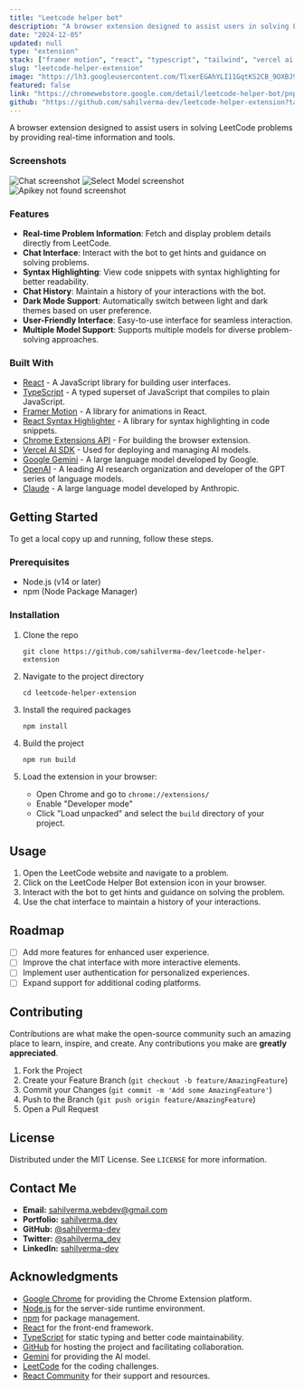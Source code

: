 ```yaml
---
title: "Leetcode helper bot"
description: "A browser extension designed to assist users in solving LeetCode problems by providing real-time information and tools."
date: "2024-12-05"
updated: null
type: "extension"
stack: ["framer motion", "react", "typescript", "tailwind", "vercel ai sdk"]
slug: "leetcode-helper-extension"
image: "https://lh3.googleusercontent.com/TlxerEGAhYLI11GqtKS2CB_9OXBJ9PT01T_avdwqGXWVIY2pxEMRLnEWpbtF9mFBNUmSEpr483AsV5Hgp3YO7qsP3BA=s1000-w1000-h1000"
featured: false
link: "https://chromewebstore.google.com/detail/leetcode-helper-bot/pnplpijgjhkfcbkpbpemoaijflgapfnc"
github: "https://github.com/sahilverma-dev/leetcode-helper-extension?tab=readme-ov-file#about-the-project"
---
```


A browser extension designed to assist users in solving LeetCode problems by providing real-time information and tools.

### Screenshots

![Chat screenshot](https://github.com/sahilverma-dev/leetcode-helper-extension/raw/main/screenshots/chat.png)
![Select Model screenshot](https://github.com/sahilverma-dev/leetcode-helper-extension/raw/main/screenshots/select-model.png)
![Apikey not found screenshot](https://github.com/sahilverma-dev/leetcode-helper-extension/raw/main/screenshots/without-apikey.png)

### Features

- **Real-time Problem Information**: Fetch and display problem details directly from LeetCode.
- **Chat Interface**: Interact with the bot to get hints and guidance on solving problems.
- **Syntax Highlighting**: View code snippets with syntax highlighting for better readability.
- **Chat History**: Maintain a history of your interactions with the bot.
- **Dark Mode Support**: Automatically switch between light and dark themes based on user preference.
- **User-Friendly Interface**: Easy-to-use interface for seamless interaction.
- **Multiple Model Support**: Supports multiple models for diverse problem-solving approaches.

### Built With

- [React](https://reactjs.org/) - A JavaScript library for building user interfaces.
- [TypeScript](https://www.typescriptlang.org/) - A typed superset of JavaScript that compiles to plain JavaScript.
- [Framer Motion](https://www.framer.com/motion/) - A library for animations in React.
- [React Syntax Highlighter](https://github.com/react-syntax-highlighter/react-syntax-highlighter) - A library for syntax highlighting in code snippets.
- [Chrome Extensions API](https://developer.chrome.com/docs/extensions/mv3/) - For building the browser extension.
- [Vercel AI SDK](https://vercel.com/docs/api#endpoints/ai) - Used for deploying and managing AI models.
- [Google Gemini](https://cloud.google.com/gemini) - A large language model developed by Google.
- [OpenAI](https://openai.com/) - A leading AI research organization and developer of the GPT series of language models.
- [Claude](https://www.anthropic.com/claude) - A large language model developed by Anthropic.

## Getting Started

To get a local copy up and running, follow these steps.

### Prerequisites

- Node.js (v14 or later)
- npm (Node Package Manager)

### Installation

1. Clone the repo

   ```shell
   git clone https://github.com/sahilverma-dev/leetcode-helper-extension
   ```

2. Navigate to the project directory

   ```shell
   cd leetcode-helper-extension
   ```

3. Install the required packages

   ```shell
   npm install
   ```

4. Build the project

   ```shell
   npm run build
   ```

5. Load the extension in your browser:
   - Open Chrome and go to `chrome://extensions/`
   - Enable "Developer mode"
   - Click "Load unpacked" and select the `build` directory of your project.

## Usage

1. Open the LeetCode website and navigate to a problem.
2. Click on the LeetCode Helper Bot extension icon in your browser.
3. Interact with the bot to get hints and guidance on solving the problem.
4. Use the chat interface to maintain a history of your interactions.

## Roadmap

- [ ] Add more features for enhanced user experience.
- [ ] Improve the chat interface with more interactive elements.
- [ ] Implement user authentication for personalized experiences.
- [ ] Expand support for additional coding platforms.

## Contributing

Contributions are what make the open-source community such an amazing place to learn, inspire, and create. Any contributions you make are **greatly appreciated**.

1. Fork the Project
2. Create your Feature Branch (`git checkout -b feature/AmazingFeature`)
3. Commit your Changes (`git commit -m 'Add some AmazingFeature'`)
4. Push to the Branch (`git push origin feature/AmazingFeature`)
5. Open a Pull Request

## License

Distributed under the MIT License. See `LICENSE` for more information.

## Contact Me

- **Email:** [sahilverma.webdev@gmail.com](mailto:sahilverma.webdev@gmail.com)
- **Portfolio:** [sahilverma.dev](https://sahilverma.dev/)
- **GitHub:** [@sahilverma-dev](https://github.com/sahilverma-dev)
- **Twitter:** [@sahilverma_dev](https://twitter.com/sahilverma_dev)
- **LinkedIn:** [sahilverma-dev](https://www.linkedin.com/in/sahilverma-dev/)

## Acknowledgments

- [Google Chrome](https://www.google.com/chrome/) for providing the Chrome Extension platform.
- [Node.js](https://nodejs.org/) for the server-side runtime environment.
- [npm](https://www.npmjs.com/) for package management.
- [React](https://reactjs.org/) for the front-end framework.
- [TypeScript](https://www.typescriptlang.org/) for static typing and better code maintainability.
- [GitHub](https://github.com/) for hosting the project and facilitating collaboration.
- [Gemini](https://gemini.ai/) for providing the AI model.
- [LeetCode](https://leetcode.com/) for the coding challenges.
- [React Community](https://reactjs.org/community/support.html) for their support and resources.
